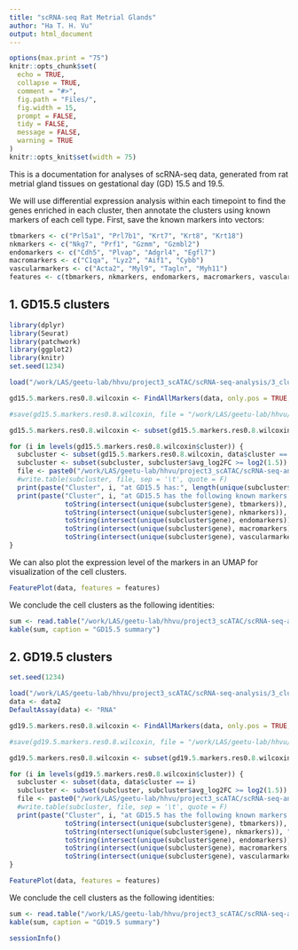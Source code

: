 ```yaml
---
title: "scRNA-seq Rat Metrial Glands"
author: "Ha T. H. Vu"
output: html_document
---
```

  
```r
options(max.print = "75")
knitr::opts_chunk$set(
  echo = TRUE,
  collapse = TRUE,
  comment = "#>",
  fig.path = "Files/",
  fig.width = 15,
  prompt = FALSE,
  tidy = FALSE,
  message = FALSE,
  warning = TRUE
)
knitr::opts_knit$set(width = 75)
```

This is a documentation for analyses of scRNA-seq data, generated from rat metrial gland tissues on gestational day (GD) 15.5 and 19.5. <br>

We will use differential expression analysis within each timepoint to find the genes enriched in each cluster, then annotate the clusters using known markers of each cell type. First, save the known markers into vectors:
```r
tbmarkers <- c("Prl5a1", "Prl7b1", "Krt7", "Krt8", "Krt18")
nkmarkers <- c("Nkg7", "Prf1", "Gzmm", "Gzmbl2")
endomarkers <- c("Cdh5", "Plvap", "Adgrl4", "Egfl7")
macromarkers <- c("C1qa", "Lyz2", "Aif1", "Cybb")
vascularmarkers <- c("Acta2", "Myl9", "Tagln", "Myh11")
features <- c(tbmarkers, nkmarkers, endomarkers, macromarkers, vascularmarkers)
```
  
## 1. GD15.5 clusters
```r
library(dplyr)
library(Seurat)
library(patchwork)
library(ggplot2)
library(knitr)
set.seed(1234)

load("/work/LAS/geetu-lab/hhvu/project3_scATAC/scRNA-seq-analysis/3_cluster_DEG/rmChrMTgenes/GD15.5/gd15.5_res0.8.rda")

gd15.5.markers.res0.8.wilcoxin <- FindAllMarkers(data, only.pos = TRUE, logfc.threshold=0)

#save(gd15.5.markers.res0.8.wilcoxin, file = "/work/LAS/geetu-lab/hhvu/project3_scATAC/scRNA-seq-analysis/3_cluster_DEG/rmChrMTgenes/GD15.5/gd15.5.markers.res0.8.wilcoxin.rda")

gd15.5.markers.res0.8.wilcoxin <- subset(gd15.5.markers.res0.8.wilcoxin, gd15.5.markers.res0.8.wilcoxin$p_val_adj <= 0.05)

for (i in levels(gd15.5.markers.res0.8.wilcoxin$cluster)) {
  subcluster <- subset(gd15.5.markers.res0.8.wilcoxin, data$cluster == i)
  subcluster <- subset(subcluster, subcluster$avg_log2FC >= log2(1.5))
  file <- paste0("/work/LAS/geetu-lab/hhvu/project3_scATAC/scRNA-seq-analysis/3_cluster_DEG/rmChrMTgenes/GD15.5/res0.8/gd15.5-wilcoxin-cluster", i, ".txt")
  #write.table(subcluster, file, sep = '\t', quote = F)
  print(paste("Cluster", i, "at GD15.5 has:", length(unique(subcluster$gene)), "genes."))
  print(paste("Cluster", i, "at GD15.5 has the following known markers:",
              toString(intersect(unique(subcluster$gene), tbmarkers)), "(invasive trophoblast cells);",
              toString(intersect(unique(subcluster$gene), nkmarkers)), "(natural killer cells);",
              toString(intersect(unique(subcluster$gene), endomarkers)), "(endothelial cells);",
              toString(intersect(unique(subcluster$gene), macromarkers)), "(macrophage cells);",
              toString(intersect(unique(subcluster$gene), vascularmarkers)), "(smooth muscle cells)."))
}
```

We can also plot the expression level of the markers in an UMAP for visualization of the cell clusters.
```r
FeaturePlot(data, features = features)
```

We conclude the cell clusters as the following identities:
```r
sum <- read.table("/work/LAS/geetu-lab/hhvu/project3_scATAC/scRNA-seq-analysis/MetrialGland-scRNA-seq/Files/gd15.5-cellIdentities.txt", header = T, sep = "\t")
kable(sum, caption = "GD15.5 summary")
```

## 2. GD19.5 clusters
```r
set.seed(1234)

load("/work/LAS/geetu-lab/hhvu/project3_scATAC/scRNA-seq-analysis/3_cluster_DEG/rmChrMTgenes/GD19.5/gd19.5-4-5-6-7_res0.8.rda")
data <- data2
DefaultAssay(data) <- "RNA"

gd19.5.markers.res0.8.wilcoxin <- FindAllMarkers(data, only.pos = TRUE, logfc.threshold=0)

#save(gd19.5.markers.res0.8.wilcoxin, file = "/work/LAS/geetu-lab/hhvu/project3_scATAC/scRNA-seq-analysis/3_cluster_DEG/rmChrMTgenes/GD19.5/gd19.5.markers.res0.8.wilcoxin.rda")

gd19.5.markers.res0.8.wilcoxin <- subset(gd19.5.markers.res0.8.wilcoxin, gd19.5.markers.res0.8.wilcoxin$p_val_adj <= 0.05)

for (i in levels(gd19.5.markers.res0.8.wilcoxin$cluster)) {
  subcluster <- subset(data, data$cluster == i)
  subcluster <- subset(subcluster, subcluster$avg_log2FC >= log2(1.5))
  file <- paste0("/work/LAS/geetu-lab/hhvu/project3_scATAC/scRNA-seq-analysis/3_cluster_DEG/rmChrMTgenes/GD19.5/res0.8/gd19.5-wilcoxin-cluster", i, ".txt")
  #write.table(subcluster, file, sep = '\t', quote = F)
  print(paste("Cluster", i, "at GD15.5 has the following known markers:",
              toString(intersect(unique(subcluster$gene), tbmarkers)), "(invasive trophoblast cells);",
              toString(ntersect(unique(subcluster$gene), nkmarkers)), "(natural killer cells);",
              toString(intersect(unique(subcluster$gene), endomarkers)), "(endothelial cells);",
              toString(intersect(unique(subcluster$gene), macromarkers)), "(macrophage cells);",
              toString(intersect(unique(subcluster$gene), vascularmarkers)), "(smooth muscle cells)."))
}
```
```r
FeaturePlot(data, features = features)
```

We conclude the cell clusters as the following identities:
```r
sum <- read.table("/work/LAS/geetu-lab/hhvu/project3_scATAC/scRNA-seq-analysis/MetrialGland-scRNA-seq/Files/gd19.5-cellIdentities.txt", header = T, sep = "\t")
kable(sum, caption = "GD19.5 summary")
```

```r
sessionInfo()
```